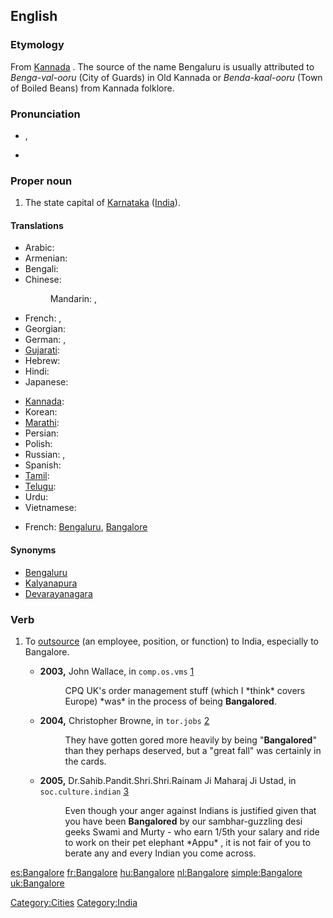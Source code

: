 {{wikipedia}}
==English==

===Etymology===
From [[wikipedia:Kannada|Kannada]] {{term|||tr=Bengaluru}}. The source of the name Bengaluru is usually attributed to ''Benga-val-ooru'' (City of Guards) in Old Kannada or ''Benda-kaal-ooru'' (Town of Boiled Beans) from Kannada folklore.

===Pronunciation===
* {{IPA|/'bæŋgəlɔː(ɹ)/}}, {{SAMPA|/"b{Ng@lor/}}
* {{rhymes|ɔː(r)}}

===Proper noun===
{{en-proper noun}}

# The state capital of [[Karnataka]] ([[India]]).

====Translations====
{{trans-top|state capital of Karnataka, India}}
* Arabic: {{t|ar|بنغالور|m|tr=banghaluur|sc=Arab}} <!-- [[ﺮﻮﻠﺎﻜﺬﺎﺒ]] ??? -->
* Armenian: {{t|hy|Բենգալուրու|tr=Bengaluru|sc=Armn}}
* Bengali: {{t|bn|বেঙ্গালুরু|sc=Beng}}
* Chinese:
*: Mandarin: {{t|zh|班加羅爾|sc=Hani}},  {{t|zh|班加罗尔|tr=Bānjiāluó'ěr|sc=Hani}}
* French: {{t|fr|Bangalore|m}},  {{t|fr|Bengaluru|m}}
* Georgian: {{t|ka|ბენგალურუ|sc=Geor}}
* German: {{t|de|Bangalore|n}},  {{t|de|Bengaluru|n}}
* [[Gujarati]]: {{t|gu|બેંગલોર|sc=Gujr}}
* Hebrew: {{t|he|בנגלור|sc=Hebr}}
* Hindi: {{t-|hi|बंगलूर|tr=baṅgalūr|sc=Deva}}
* Japanese: {{t|ja|バンガロール|tr=Bangarōru|sc=Jpan}}
{{trans-mid}}
* [[Kannada]]: {{t|kn|ಬೆಂಗಳೂರು|tr=Bengaḷūru|sc=Knda}}
* Korean: {{t|ko|벵갈루루|tr=Benggalluru|sc=Kore}}
* [[Marathi]]: {{t|mr|बंगलोर|sc=Deva}}
* Persian: {{t|fa|بنگالورو|sc=fa-Arab}}
* Polish: {{t|pl|Bangalur|m}}
* Russian: {{t|ru|Бангалор|m|tr=Bangalór|sc=Cyrl}},  {{t|ru|Бенгалуру|m|tr=Bengalúru|sc=Cyrl}}
* Spanish: {{t+|es|Bangalore|m}}
* [[Tamil]]: {{t|ta|பெங்களூர்|sc=Taml}}
* [[Telugu]]: {{t|te|బెంగుళూరు|sc=Telu}}
* Urdu: {{t|ur|بنگلور|sc=ur-Arab}} <!-- [[ﺮﻮﻠﺎﻜﺬﺒ]] ??? -->
* Vietnamese: {{t|vi|Bengaluru}}
{{trans-bottom}}

{{checktrans-top}}
* French: [[Bengaluru]], [[Bangalore]]
{{checktrans-bottom}}

====Synonyms====
* [[Bengaluru]]
* [[Kalyanapura]] {{qualifier|former name}}
* [[Devarayanagara]] {{qualifier|former name}}

===Verb===
{{en-verb|Bangalor|es}}

# {{business}} To [[outsource]] (an employee, position, or function) to India, especially to Bangalore.
#* '''2003,''' John Wallace, in <tt>comp.os.vms</tt> [http://groups.google.com/group/comp.os.vms/msg/ce77d22d1295d23f?dmode=source&hl=en]
#*: CPQ UK's order management stuff (which I *think* covers Europe) *was* in the process of being '''Bangalored'''.
#* '''2004,''' Christopher Browne, in <tt>tor.jobs</tt> [http://groups.google.com/group/tor.jobs/msg/15ded27663ed52bc?dmode=source&hl=en]
#*: They have gotten gored more heavily by being "'''Bangalored'''" than they perhaps deserved, but a "great fall" was certainly in the cards.
#* '''2005,''' Dr.Sahib.Pandit.Shri.Shri.Rainam Ji Maharaj Ji Ustad, in <tt>soc.culture.indian</tt> [http://groups.google.com/group/soc.culture.indian/msg/f44afa71b51ada83?dmode=source]
#*: Even though your anger against Indians is  justified given that you have been '''Bangalored''' by our sambhar-guzzling desi geeks Swami and Murty - who earn 1/5th your salary and ride to work on their pet elephant *Appu* , it is not fair of you to berate any and every Indian you come across.

[[Category:Cities]]
[[Category:India]]

[[es:Bangalore]]
[[fr:Bangalore]]
[[hu:Bangalore]]
[[nl:Bangalore]]
[[simple:Bangalore]]
[[uk:Bangalore]]